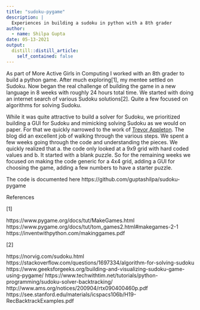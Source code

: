 ```yaml
---
title: "sudoku-pygame"
description: |
  Experiences in building a sudoku in python with a 8th grader
author:
  - name: Shilpa Gupta
date: 05-13-2021
output:
  distill::distill_article:
    self_contained: false
---
```


As part of More Active Girls in Computing I worked with an 8th grader to build a python game. After much exploring[1], my mentee settled on Sudoku. Now began the real challenge of building the game in a new language in 8 weeks with roughly 24 hours total time. We started with doing an internet search of various Sudoku solutions[2]. Quite a few focused on algorithms for solving Sudoku.  

While it was quite attractive to build a solver for Sudoku, we prioritized building a GUI for Sudoku and mimicking solving Sudoku as we would on paper.  For that we quickly narrowed to the work of [Trevor Appleton](http://trevorappleton.blogspot.com/2013/10/guide-to-creating-sudoku-solver-using.html). The blog did an excellent job of walking through the various steps. We spent a few weeks going through the code and understanding the pieces. We quickly realized that a. the code only looked at a 9x9 grid with hard coded values and b. It started with a blank puzzle. So for the remaining weeks we focused on making the code generic for a 4x4 grid, adding a GUI for choosing the game, adding a few numbers to have a starter puzzle. 

The code is documented here https://github.com/guptashilpa/sudoku-pygame

References

[1]

https://www.pygame.org/docs/tut/MakeGames.html
https://www.pygame.org/docs/tut/tom_games2.html#makegames-2-1
https://inventwithpython.com/makinggames.pdf

[2]

https://norvig.com/sudoku.html
https://stackoverflow.com/questions/1697334/algorithm-for-solving-sudoku
https://www.geeksforgeeks.org/building-and-visualizing-sudoku-game-using-pygame/
https://www.techwithtim.net/tutorials/python-programming/sudoku-solver-backtracking/
http://www.ams.org/notices/200904/rtx090400460p.pdf
https://see.stanford.edu/materials/icspacs106b/H19-RecBacktrackExamples.pdf

